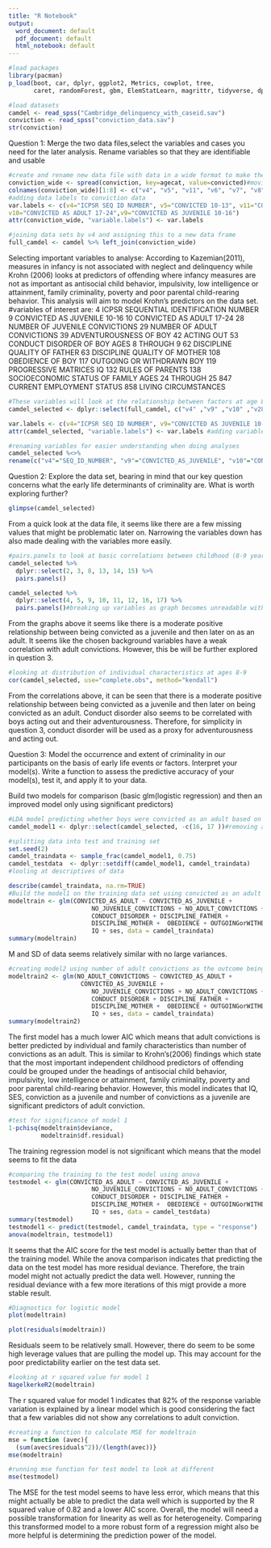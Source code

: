 ```yaml
---
title: "R Notebook"
output:
  word_document: default
  pdf_document: default
  html_notebook: default
---
```


```r
#load packages
library(pacman)
p_load(boot, car, dplyr, ggplot2, Metrics, cowplot, tree, 
       caret, randomForest, gbm, ElemStatLearn, magrittr, tidyverse, dplyr, haven, Hmisc, psych, janitor, corrplot, reshape, vcd, sfsmisc, DHARMa, e1071, MASS, fmsb)
```


```r
#load datasets
camdel <- read_spss("Cambridge_delinquency_with_caseid.sav")
conviction <- read_spss("conviction_data.sav")
str(conviction)
```

Question 1:
Merge the two data files,select the variables and cases you need for the later analysis. Rename variables so that they are identifiable and usable
```r
#create and rename new data file with data in a wide format to make the merge file easier as there will common columns amongst the data set
conviction_wide <- spread(conviction, key=agecat, value=convicted)#moving from long to wide data format
colnames(conviction_wide)[1:8] <- c("v4", "v5", "v11", "v6", "v7", "v8", "v10", "v9")#renaming variables in conviction file to variable number according to code book
#adding data labels to conviction data
var.labels <- c(v4="ICPSR SEQ ID NUMBER", v5="CONVICTED 10-13", v11="CONVICTED 10-24", v6="CONVICTED 14-16", v7="CONVICTED 17-20", v8="CONVICTED 21-24", 
v10="CONVICTED AS ADULT 17-24",v9="CONVICTED AS JUVENILE 10-16")
attr(conviction_wide, "variable.labels") <- var.labels

#joining data sets by v4 and assigning this to a new data frame
full_camdel <- camdel %>% left_join(conviction_wide)
```
Selecting important variables to analyse:
According to Kazemian(2011), measures in infancy is not associated with neglect and delinquency while Krohn (2006) looks at predictors of offending where infancy measures are not as important as antisocial child behavior, impulsivity, low intelligence or attainment, family criminality, poverty and poor parental child-rearing behavior. This analysis will aim to model Krohn's predictors on the data set.
#variables of interest are:
4 ICPSR SEQUENTIAL IDENTIFICATION NUMBER
9 CONVICTED AS JUVENILE 10-16
10 CONVICTED AS ADULT 17-24
28 NUMBER OF JUVENILE CONVICTIONS
29 NUMBER OF ADULT CONVICTIONS
39 ADVENTUROUSNESS OF BOY
42 ACTING OUT
53 CONDUCT DISORDER OF BOY
AGES 8 THROUGH 9
62 DISCIPLINE QUALITY OF FATHER
63 DISCIPLINE QUALITY OF MOTHER
108 OBEDIENCE OF BOY
117 OUTGOING OR WITHDRAWN BOY
119 PROGRESSIVE MATRICES IQ
132 RULES OF PARENTS
138 SOCIOECONOMIC STATUS OF FAMILY
AGES 24 THROUGH 25
847 CURRENT EMPLOYMENT STATUS
858 LIVING CIRCUMSTANCES
```r
#These variables will look at the relationship between factors at age 8-9 vs life at 24-25.
camdel_selected <- dplyr::select(full_camdel, c("v4" ,"v9" ,"v10" ,"v28" ,"v29" ,"v39","v42" ,"v53" ,"v62" ,"v63" ,"v108","v117" ,"v119" ,"v132" ,"v138" ,"v847" ,"v858"))

var.labels <- c(v4="ICPSR SEQ ID NUMBER", v9="CONVICTED AS JUVENILE 10-16", v10="CONVICTED AS ADULT 17-24")
attr(camdel_selected, "variable.labels") <- var.labels #adding variable labels to see what each variable actually is

#renaming variables for easier understanding when doing analyses
camdel_selected %<>% 
rename(c("v4"="SEQ_ID_NUMBER", "v9"="CONVICTED_AS_JUVENILE", "v10"="CONVICTED_AS_ADULT", "v28"="NO_JUVENILE_CONVICTIONS", "v29"="NO_ADULT_CONVICTIONS", "v39"="ADVENTUROUSNESS", "v42"="ACTING_OUT", "v53"="CONDUCT_DISORDER", "v62"="DISCIPLINE_FATHER", "v63"="DISCIPLINE_MOTHER", "v108"="OBEDIENCE", "v117"="OUTGOINGorWITHDRAWN", "v119"="IQ", "v132"="PARENT_RULES", "v138"="ses", "v847"="CURRENT_EMPLOYMENT", "v858"="CIRCUMSTANCES"))
```
Question 2: Explore the data set, bearing in mind that our key question concerns what the early life determinants of criminality are.  What is worth exploring further?
```r
glimpse(camdel_selected)
```
From a quick look at the data file, it seems like there are a few missing values that might be problematic later on. Narrowing the variables down has also made dealing with the variables more easily.
```r
#pairs.panels to look at basic correlations between childhood (8-9 years) and background variables.
camdel_selected %>% 
  dplyr::select(2, 3, 8, 13, 14, 15) %>%
  pairs.panels()

camdel_selected %>% 
  dplyr::select(4, 5, 9, 10, 11, 12, 16, 17) %>%
  pairs.panels()#breaking up variables as graph becomes unreadable with too many variables inputted
```
From the graphs above it seems like there is a moderate positive relationship between being convicted as a juvenile and then later on as an adult. It seems like the chosen background variables have a weak correlation with adult convictions. However, this be will be further explored in question 3.
```r
#looking at distribution of individual characteristics at ages 8-9
cor(camdel_selected, use="complete.obs", method="kendall")
```
From the correlations above, it can be seen that there is a moderate positive relationship between being convicted as a juvenile and then later on being convicted as an adult. Conduct disorder also seems to be correlated with boys acting out and their adventurousness. Therefore, for simplicity in question 3, conduct disorder will be used as a proxy for adventurousness and acting out.

Question 3: Model the occurrence and extent of criminality in our participants on the basis of early life events or factors. Interpret your model(s).  Write a function to assess the predictive accuracy of your model(s), test it, and apply it to your data.

Build two models for comparison (basic glm(logistic regression) and then an improved model only using significant predictors)
```r
#LDA model predicting whether boys were convicted as an adult based on a combination of their individual behaviours and family influences
camdel_model1 <- dplyr::select(camdel_selected, -c(16, 17 ))#removing adult variables that are not of interest

#splitting data into test and training set
set.seed(2)
camdel_traindata <- sample_frac(camdel_model1, 0.75)
camdel_testdata  <- dplyr::setdiff(camdel_model1, camdel_traindata)
#looling at descriptives of data

describe(camdel_traindata, na.rm=TRUE) 
#Build the model1 on the training data set using convicted as an adult as the outcome
modeltrain <- glm(CONVICTED_AS_ADULT ~ CONVICTED_AS_JUVENILE + 
                       NO_JUVENILE_CONVICTIONS + NO_ADULT_CONVICTIONS +
                       CONDUCT_DISORDER + DISCIPLINE_FATHER + 
                       DISCIPLINE_MOTHER +  OBEDIENCE + OUTGOINGorWITHDRAWN + 
                       IQ + ses, data = camdel_traindata)
summary(modeltrain)
```
M and SD of data seems relatively similar with no large variances.
```r
#creating model2 using number of adult convictions as the outcome being predicted
modeltrain2 <- glm(NO_ADULT_CONVICTIONS ~ CONVICTED_AS_ADULT +   
                    CONVICTED_AS_JUVENILE + 
                       NO_JUVENILE_CONVICTIONS + NO_ADULT_CONVICTIONS +
                       CONDUCT_DISORDER + DISCIPLINE_FATHER + 
                       DISCIPLINE_MOTHER +  OBEDIENCE + OUTGOINGorWITHDRAWN + 
                       IQ + ses, data = camdel_traindata)
summary(modeltrain2)
```
The first model has a much lower AIC which means that adult convictions is better predicted by individual and family characteristics than number of convictions as an adult. This is similar to Krohn's(2006) findings which state that the most important independent childhood predictors of offending could be grouped under the headings of antisocial child behavior, impulsivity, low intelligence or attainment, family criminality, poverty and poor parental child-rearing behavior. However, this model indicates that IQ, SES, conviction as a juvenile and number of convictions as a juvenile are significant predictors of adult conviction.
```r
#test for significance of model 1
1-pchisq(modeltrain$deviance,
         modeltrain$df.residual)
```
The training regression model is not significant which means that the model seems to fit the data
```r
#comparing the training to the test model using anova
testmodel <- glm(CONVICTED_AS_ADULT ~ CONVICTED_AS_JUVENILE + 
                       NO_JUVENILE_CONVICTIONS + NO_ADULT_CONVICTIONS +
                       CONDUCT_DISORDER + DISCIPLINE_FATHER + 
                       DISCIPLINE_MOTHER +  OBEDIENCE + OUTGOINGorWITHDRAWN + 
                       IQ + ses, data = camdel_testdata)
summary(testmodel)
testmodel1 <- predict(testmodel, camdel_traindata, type = "response")
anova(modeltrain, testmodel1)
```
It seems that the AIC score for the test model is actually better than that of the training model. While the anova comparison indicates that predicting the data on the test model has more residual deviance. Therefore, the train model might not actually predict the data well. However, running the residual deviance with a few more iterations of this migt provide a more stable result.
```r
#Diagnostics for logistic model
plot(modeltrain)
```

```r
plot(residuals(modeltrain))
```
Residuals seem to be relatively small. However, there do seem to be some high leverage values that are pulling the model up. This may account for the poor predictability earlier on the test data set. 
```r
#looking at r squared value for model 1
NagelkerkeR2(modeltrain)
```
The r squared value for model 1 indicates that 82% of the response variable variation is explained by a linear model which is good considering the fact that a few variables did not show any correlations to adult conviction.
```r
#creating a function to calculate MSE for modeltrain
mse = function (avec){
  (sum(avec$residuals^2))/(length(avec))}
mse(modeltrain)
```
```r
#running mse function for test model to look at different
mse(testmodel)
```
The MSE for the test model seems to have less error, which means that this might actually be able to predict the data well which is supported by the R squared value of 0.82 and a lower AIC score. Overall, the model will need a possible transformation for linearity as well as for heterogeneity. Comparing this transformed model to a more robust form of a regression might also be more helpful is determining the prediction power of the model. 